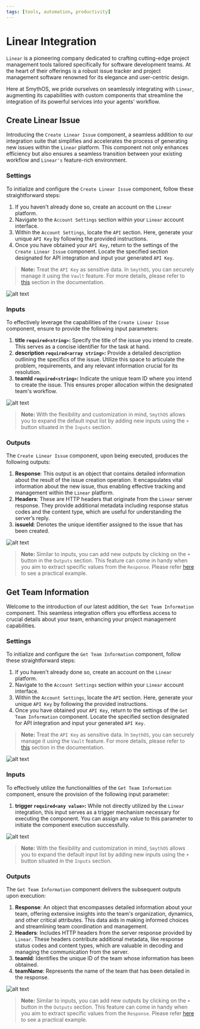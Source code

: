 ```yaml
---
tags: [tools, automation, productivity]
---
```



# Linear Integration

`Linear` is a pioneering company dedicated to crafting cutting-edge project management tools tailored specifically for software development teams. At the heart of their offerings is a robust issue tracker and project management software renowned for its elegance and user-centric design.

Here at SmythOS, we pride ourselves on seamlessly integrating with `Linear`, augmenting its capabilities with custom components that streamline the integration of its powerful services into your agents' workflow.

## Create Linear Issue

Introducing the `Create Linear Issue` component, a seamless addition to our integration suite that simplifies and accelerates the process of generating new issues within the `Linear` platform. This component not only enhances efficiency but also ensures a seamless transition between your existing workflow and `Linear's` feature-rich environment.

### Settings

To initialize and configure the `Create Linear Issue` component, follow these straightforward steps:

1. If you haven't already done so, create an account on the `Linear` platform.
2. Navigate to the `Account Settings` section within your `Linear` account interface.
3. Within the `Account Settings`, locate the `API` section. Here, generate your unique `API Key` by following the provided instructions.
4. Once you have obtained your `API Key`, return to the settings of the `Create Linear Issue` component. Locate the specified section designated for API integration and input your generated `API Key`.

> **Note:** Treat the `API Key` as sensitive data. In `SmythOS`, you can securely manage it using the `Vault` feature. For more details, please refer to [this](https://app.smythos.com/doc/#/vault/keysManagement) section in the documentation.

<Image src="/img/linear/screenshot1.png" alt="alt text" />

### Inputs

To effectively leverage the capabilities of the `Create Linear Issue` component, ensure to provide the following input parameters:

1. **title `required<string>`:** Specify the title of the issue you intend to create. This serves as a concise identifier for the task at hand.
2. **description `required<array string>`:** Provide a detailed description outlining the specifics of the issue. Utilize this space to articulate the problem, requirements, and any relevant information crucial for its resolution.
3. **teamId `required<string>`:** Indicate the unique team ID where you intend to create the issue. This ensures proper allocation within the designated team's workflow.

<Image src="/img/linear/screenshot2.png" alt="alt text" />

> **Note:** With the flexibility and customization in mind, `SmythOS` allows you to expand the default input list by adding new inputs using the `+` button situated in the `Inputs` section.

### Outputs

The `Create Linear Issue` component, upon being executed, produces the following outputs:

1. **Response**: This output is an object that contains detailed information about the result of the issue creation operation. It encapsulates vital information about the new issue, thus enabling effective tracking and management within the `Linear` platform.
2. **Headers**: These are HTTP headers that originate from the `Linear` server response. They provide additional metadata including response status codes and the content type, which are useful for understanding the server’s reply.
3. **issueId**: Denotes the unique identifier assigned to the issue that has been created.

<Image src="/img/linear/screenshot3.png" alt="alt text" />

> **Note:** Similar to inputs, you can add new outputs by clicking on the `+` button in the `Outputs` section. This feature can come in handy when you aim to extract specific values from the `Response`. Please refer [here](https://app.smythos.com/doc/#/components/APICall?id=example-without-authentication) to see a practical example.

## Get Team Information

Welcome to the introduction of our latest addition, the `Get Team Information` component. This seamless integration offers you effortless access to crucial details about your team, enhancing your project management capabilities.

### Settings

To initialize and configure the `Get Team Information` component, follow these straightforward steps:

1. If you haven't already done so, create an account on the `Linear` platform.
2. Navigate to the `Account Settings` section within your `Linear` account interface.
3. Within the `Account Settings`, locate the `API` section. Here, generate your unique `API Key` by following the provided instructions.
4. Once you have obtained your `API Key`, return to the settings of the `Get Team Information` component. Locate the specified section designated for API integration and input your generated `API Key`.

> **Note:** Treat the `API Key` as sensitive data. In `SmythOS`, you can securely manage it using the `Vault` feature. For more details, please refer to [this](https://app.smythos.com/doc/#/vault/keysManagement) section in the documentation.

<Image src="/img/linear/screenshot4.png" alt="alt text" />

### Inputs

To effectively utilize the functionalities of the `Get Team Information` component, ensure the provision of the following input parameter:

1. **trigger `required<any value>`:** While not directly utilized by the `Linear` integration, this input serves as a trigger mechanism necessary for executing the component. You can assign any value to this parameter to initiate the component execution successfully.

<Image src="/img/linear/screenshot5.png" alt="alt text" />

> **Note:** With the flexibility and customization in mind, `SmythOS` allows you to expand the default input list by adding new inputs using the `+` button situated in the `Inputs` section.

### Outputs

The `Get Team Information` component delivers the subsequent outputs upon execution:

1. **Response**: An object that encompasses detailed information about your team, offering extensive insights into the team's organization, dynamics, and other critical attributes. This data aids in making informed choices and streamlining team coordination and management.
2. **Headers**: Includes HTTP headers from the server response provided by `Linear`. These headers contribute additional metadata, like response status codes and content types, which are valuable in decoding and managing the communication from the server.
3. **teamId**: Identifies the unique ID of the team whose information has been obtained.
4. **teamName**: Represents the name of the team that has been detailed in the response.

<Image src="/img/linear/screenshot6.png" alt="alt text" />

> **Note:** Similar to inputs, you can add new outputs by clicking on the `+` button in the `Outputs` section. This feature can come in handy when you aim to extract specific values from the `Response`. Please refer [here](https://app.smythos.com/doc/#/components/APICall?id=example-without-authentication) to see a practical example.
